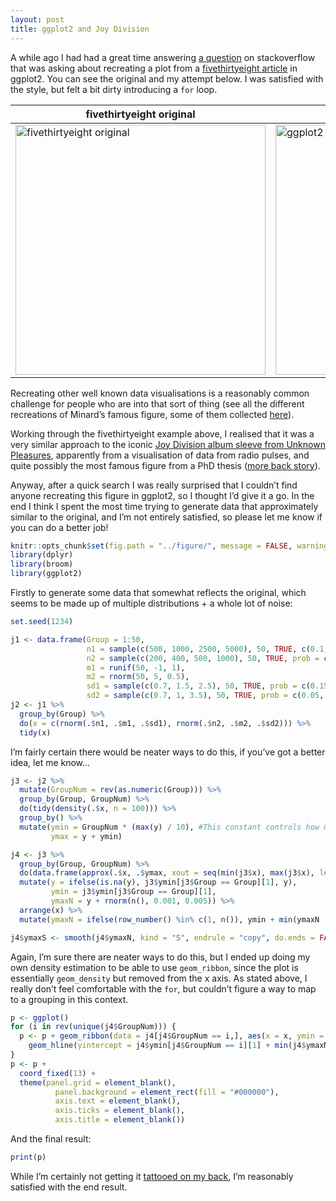 ```yaml
---
layout: post
title: ggplot2 and Joy Division
---
```


A while ago I had had a great time answering [a question](http://stackoverflow.com/questions/33619980/spread-out-density-plots-with-ggplot/33620860#33620860) on stackoverflow that was asking about recreating a plot from a [fivethirtyeight article](http://fivethirtyeight.com/features/the-most-conservative-and-most-liberal-elite-law-schools/?ex_cid=538twitter) in ggplot2. You can see the original and my attempt below. I was satisfied with the style, but felt a bit dirty introducing a `for` loop.

fivethirtyeight original | ggplot2 version
|-------------------------|-------------------|
<img src="https://espnfivethirtyeight.files.wordpress.com/2014/12/roeder-feature-lawschools1.png?w=575" alt="fivethirtyeight original" style="height: 400px;"/> | <img src="http://i.stack.imgur.com/jT65k.png" alt="ggplot2 version" style="height: 400px;"/>

Recreating other well known data visualisations is a reasonably common challenge for people who are into that sort of thing (see all the different recreations of Minard's famous figure, some of them collected [here](http://www.datavis.ca/gallery/re-minard.php)).

Working through the fivethirtyeight example above, I realised that it was a very similar approach to the iconic [Joy Division album sleeve from Unknown Pleasures](https://en.wikipedia.org/wiki/Unknown_Pleasures), apparently from a visualisation of data from radio pulses, and quite possibly the most famous figure from a PhD thesis ([more back story](http://thecreatorsproject.vice.com/blog/the-story-behind-joy-divisions-iconic-iunknown-pleasuresi-album-cover)).

Anyway, after a quick search I was really surprised that I couldn't find anyone recreating this figure in ggplot2, so I thought I'd give it a go. In the end I think I spent the most time trying to generate data that approximately similar to the original, and I'm not entirely satisfied, so please let me know if you can do a better job!

```r
knitr::opts_chunk$set(fig.path = "../figure/", message = FALSE, warning = FALSE)
library(dplyr)
library(broom)
library(ggplot2)
```

Firstly to generate some data that somewhat reflects the original, which seems to be made up of multiple distributions + a whole lot of noise:

```r

set.seed(1234)

j1 <- data.frame(Group = 1:50, 
                 n1 = sample(c(500, 1000, 2500, 5000), 50, TRUE, c(0.1, 0.2, 0.4, 0.3)),
                 n2 = sample(c(200, 400, 500, 1000), 50, TRUE, prob = c(0.3, 0.5, 0.15, 0.05)),
                 m1 = runif(50, -1, 1),
                 m2 = rnorm(50, 5, 0.5),
                 sd1 = sample(c(0.7, 1.5, 2.5), 50, TRUE, prob = c(0.15, 0.5, 0.35)),
                 sd2 = sample(c(0.7, 1, 3.5), 50, TRUE, prob = c(0.05, 0.6, 0.35)))
j2 <- j1 %>% 
  group_by(Group) %>% 
  do(x = c(rnorm(.$n1, .$m1, .$sd1), rnorm(.$n2, .$m2, .$sd2))) %>% 
  tidy(x)
```

I'm fairly certain there would be neater ways to do this, if you've got a better idea, let me know...

```r

j3 <- j2 %>% 
  mutate(GroupNum = rev(as.numeric(Group))) %>% 
  group_by(Group, GroupNum) %>% 
  do(tidy(density(.$x, n = 100))) %>% 
  group_by() %>% 
  mutate(ymin = GroupNum * (max(y) / 10), #This constant controls how much overlap between groups there is
         ymax = y + ymin)

j4 <- j3 %>% 
  group_by(Group, GroupNum) %>% 
  do(data.frame(approx(.$x, .$ymax, xout = seq(min(j3$x), max(j3$x), length.out = 250)))) %>% 
  mutate(y = ifelse(is.na(y), j3$ymin[j3$Group == Group][1], y),
         ymin = j3$ymin[j3$Group == Group][1],
         ymaxN = y + rnorm(n(), 0.001, 0.005)) %>% 
  arrange(x) %>% 
  mutate(ymaxN = ifelse(row_number() %in% c(1, n()), ymin + min(ymaxN - ymin), ymaxN))

j4$ymaxS <- smooth(j4$ymaxN, kind = "S", endrule = "copy", do.ends = FALSE)
```

Again, I'm sure there are neater ways to do this, but I ended up doing my own density estimation to be able to use `geom_ribbon`, since the plot is essentially `geom_density` but removed from the x axis. As stated above, I really don't feel comfortable with the `for`, but couldn't figure a way to map to a grouping in this context.

```r
p <- ggplot()
for (i in rev(unique(j4$GroupNum))) {
  p <- p + geom_ribbon(data = j4[j4$GroupNum == i,], aes(x = x, ymin = ymin + min(j4$ymaxN - j4$ymin), ymax = ymaxS, group = GroupNum), colour = "#F0F0F0", fill = "black") +
    geom_hline(yintercept = j4$ymin[j4$GroupNum == i][1] + min(j4$ymaxN - j4$ymin), colour = "#000000")
}
p <- p + 
  coord_fixed(13) +
  theme(panel.grid = element_blank(),
          panel.background = element_rect(fill = "#000000"),
          axis.text = element_blank(),
          axis.ticks = element_blank(),
          axis.title = element_blank())
```

And the final result:

```r
print(p)
```

While I'm certainly not getting it [tattooed on my back](http://ajournalofmusicalthings.com/an-epic-joy-division-tattoo/), I'm reasonably satisfied with the end result. 